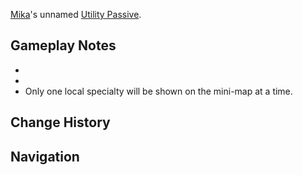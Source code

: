{{Upcoming}}
{{Talent Infobox
|image         = Talent Mika's Utility Passive.png
|character     = Mika
|type          = Utility Passive
|info          = Displays the location of nearby [[Mondstadt Local Specialty|resources unique to Mondstadt]] on the [[mini-map]].
|utility1      = Effects Retained Character Fallen
|utility2      = Resource
|utility3      = Local Specialty
|utility4      = Mondstadt Local Specialty
}}
[[Mika]]'s unnamed [[Utility Passive]].

==Gameplay Notes==
* {{Talents by Category List|Mondstadt Local Specialty Talents|header=identical|nottitle=Mika's Utility Passive}}
* {{TalentNote|character=Mika|talent=Mika's Utility Passive|dead}}
* Only one local specialty will be shown on the mini-map at a time.
<!--
==Other Languages==
{{Other Languages
|en      = {{subst:#titleparts:{{subst:PAGENAME}}}}
|zhs     = 
|zhs_rm  = 
|zht     = 
|zht_rm  = 
|zh_tl   = 
|ja      = 
|ja_rm   = 
|ja_tl   = 
|ko      = 
|ko_rm   = 
|ko_tl   = 
|es      = 
|es_tl   = 
|fr      = 
|fr_tl   = 
|ru      = 
|ru_tl   = 
|th      = 
|th_rm   = 
|th_tl   = 
|vi      = 
|vi_tl   = 
|de      = 
|de_tl   = 
|id      = 
|id_tl   = 
|pt      = 
|pt_tl   = 
|tr      = 
|tr_tl   = 
|it      = 
|it_tl   = 
}}
-->
==Change History==
{{Change History|3.5}}

==Navigation==
{{Talent Navbox|Mika}}